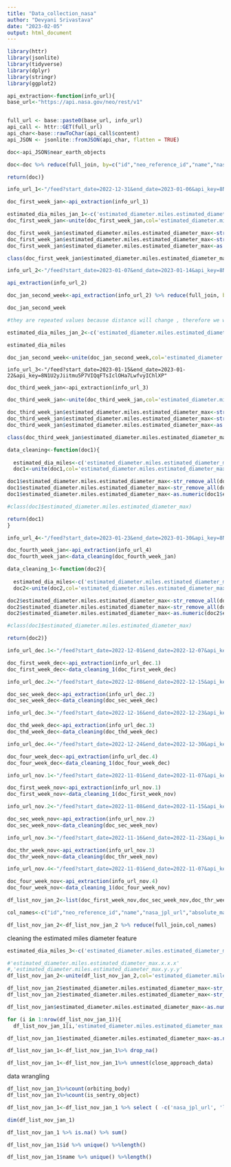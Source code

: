 ```yaml
---
title: "Data_collection_nasa"
author: "Devyani Srivastava"
date: "2023-02-05"
output: html_document
---
```


```r
library(httr)
library(jsonlite)
library(tidyverse)
library(dplyr)
library(stringr)
library(ggplot2)
```



```r

api_extraction<-function(info_url){
base_url<-"https://api.nasa.gov/neo/rest/v1"


full_url <- base::paste0(base_url, info_url)
api_call <- httr::GET(full_url)
api_char<-base::rawToChar(api_call$content)
api_JSON <- jsonlite::fromJSON(api_char, flatten = TRUE)

doc<-api_JSON$near_earth_objects

doc<-doc %>% reduce(full_join, by=c("id","neo_reference_id","name","nasa_jpl_url","absolute_magnitude_h" ,"is_potentially_hazardous_asteroid" , "close_approach_data", "is_sentry_object" , "links.self", "estimated_diameter.kilometers.estimated_diameter_min", "estimated_diameter.kilometers.estimated_diameter_max" ,  "estimated_diameter.meters.estimated_diameter_min" , "estimated_diameter.meters.estimated_diameter_max", "estimated_diameter.miles.estimated_diameter_min", "estimated_diameter.feet.estimated_diameter_min", "estimated_diameter.feet.estimated_diameter_max"))

return(doc)}
```

```r
info_url_1<-"/feed?start_date=2022-12-31&end_date=2023-01-06&api_key=8N1U2yJiitmu5P7VIQqFTsIclOHa7LwfvyIChlXP"

doc_first_week_jan<-api_extraction(info_url_1)
```
```r
estimated_dia_miles_jan_1<-c('estimated_diameter.miles.estimated_diameter_max.x','estimated_diameter.miles.estimated_diameter_max.x.x','estimated_diameter.miles.estimated_diameter_max.x.x.x','estimated_diameter.miles.estimated_diameter_max.y','estimated_diameter.miles.estimated_diameter_max.y.y','estimated_diameter.miles.estimated_diameter_max.y.y.y')
doc_first_week_jan<-unite(doc_first_week_jan,col='estimated_diameter.miles.estimated_diameter_max',estimated_dia_miles_jan_1)

```
```r
doc_first_week_jan$estimated_diameter.miles.estimated_diameter_max<-str_remove_all(doc_first_week_jan$estimated_diameter.miles.estimated_diameter_max ,'NA')
doc_first_week_jan$estimated_diameter.miles.estimated_diameter_max<-str_remove_all(doc_first_week_jan$estimated_diameter.miles.estimated_diameter_max ,'_')
doc_first_week_jan$estimated_diameter.miles.estimated_diameter_max<-as.numeric(doc_first_week_jan$estimated_diameter.miles.estimated_diameter_max)

class(doc_first_week_jan$estimated_diameter.miles.estimated_diameter_max)
```



```r
info_url_2<-"/feed?start_date=2023-01-07&end_date=2023-01-14&api_key=8N1U2yJiitmu5P7VIQqFTsIclOHa7LwfvyIChlXP"

api_extraction(info_url_2)
```
```r
doc_jan_second_week<-api_extraction(info_url_2) %>% reduce(full_join, by=c("id","neo_reference_id","name","nasa_jpl_url","absolute_magnitude_h" ,"is_potentially_hazardous_asteroid" , "close_approach_data", "is_sentry_object" , "links.self", "estimated_diameter.kilometers.estimated_diameter_min", "estimated_diameter.kilometers.estimated_diameter_max" ,  "estimated_diameter.meters.estimated_diameter_min" , "estimated_diameter.meters.estimated_diameter_max", "estimated_diameter.miles.estimated_diameter_min", "estimated_diameter.feet.estimated_diameter_min", "estimated_diameter.feet.estimated_diameter_max"))
```

```r
doc_jan_second_week

#they are repeated values because distance will change , therefore we will take the minimum of
```

```r
estimated_dia_miles_jan_2<-c('estimated_diameter.miles.estimated_diameter_max.x','estimated_diameter.miles.estimated_diameter_max.x.x','estimated_diameter.miles.estimated_diameter_max.x.x.x','estimated_diameter.miles.estimated_diameter_max.x.x.x.x','estimated_diameter.miles.estimated_diameter_max.y','estimated_diameter.miles.estimated_diameter_max.y.y','estimated_diameter.miles.estimated_diameter_max.y.y.y','estimated_diameter.miles.estimated_diameter_max.y.y.y.y')

estimated_dia_miles
```
```r
doc_jan_second_week<-unite(doc_jan_second_week,col='estimated_diameter.miles.estimated_diameter_max',estimated_dia_miles)
```




```{reval=FALSE}
info_url_3<-"/feed?start_date=2023-01-15&end_date=2023-01-22&api_key=8N1U2yJiitmu5P7VIQqFTsIclOHa7LwfvyIChlXP"

doc_third_week_jan<-api_extraction(info_url_3)
```

```r
doc_third_week_jan<-unite(doc_third_week_jan,col='estimated_diameter.miles.estimated_diameter_max',estimated_dia_miles_jan_2)

doc_third_week_jan$estimated_diameter.miles.estimated_diameter_max<-str_remove_all(doc_third_week_jan$estimated_diameter.miles.estimated_diameter_max ,'NA')
doc_third_week_jan$estimated_diameter.miles.estimated_diameter_max<-str_remove_all(doc_third_week_jan$estimated_diameter.miles.estimated_diameter_max ,'_')
doc_third_week_jan$estimated_diameter.miles.estimated_diameter_max<-as.numeric(doc_third_week_jan$estimated_diameter.miles.estimated_diameter_max)

class(doc_third_week_jan$estimated_diameter.miles.estimated_diameter_max)
```
```r
data_cleaning<-function(doc1){
  
  estimated_dia_miles<-c('estimated_diameter.miles.estimated_diameter_max.x','estimated_diameter.miles.estimated_diameter_max.x.x','estimated_diameter.miles.estimated_diameter_max.x.x.x','estimated_diameter.miles.estimated_diameter_max.x.x.x.x','estimated_diameter.miles.estimated_diameter_max.y','estimated_diameter.miles.estimated_diameter_max.y.y','estimated_diameter.miles.estimated_diameter_max.y.y.y','estimated_diameter.miles.estimated_diameter_max.y.y.y.y')
  doc1<-unite(doc1,col='estimated_diameter.miles.estimated_diameter_max',estimated_dia_miles_jan_2)

doc1$estimated_diameter.miles.estimated_diameter_max<-str_remove_all(doc1$estimated_diameter.miles.estimated_diameter_max ,'NA')
doc1$estimated_diameter.miles.estimated_diameter_max<-str_remove_all(doc1$estimated_diameter.miles.estimated_diameter_max ,'_')
doc1$estimated_diameter.miles.estimated_diameter_max<-as.numeric(doc1$estimated_diameter.miles.estimated_diameter_max)

#class(doc1$estimated_diameter.miles.estimated_diameter_max)

return(doc1)
}
```
```r
info_url_4<-"/feed?start_date=2023-01-23&end_date=2023-01-30&api_key=8N1U2yJiitmu5P7VIQqFTsIclOHa7LwfvyIChlXP"

doc_fourth_week_jan<-api_extraction(info_url_4)
doc_fourth_week_jan<-data_cleaning(doc_fourth_week_jan)

```


```r
data_cleaning_1<-function(doc2){
  
  estimated_dia_miles<-c('estimated_diameter.miles.estimated_diameter_max.x','estimated_diameter.miles.estimated_diameter_max.x.x','estimated_diameter.miles.estimated_diameter_max.x.x.x','estimated_diameter.miles.estimated_diameter_max.y','estimated_diameter.miles.estimated_diameter_max.y.y','estimated_diameter.miles.estimated_diameter_max.y.y.y')
  doc2<-unite(doc2,col='estimated_diameter.miles.estimated_diameter_max',estimated_dia_miles)

doc2$estimated_diameter.miles.estimated_diameter_max<-str_remove_all(doc2$estimated_diameter.miles.estimated_diameter_max ,'NA')
doc2$estimated_diameter.miles.estimated_diameter_max<-str_remove_all(doc2$estimated_diameter.miles.estimated_diameter_max ,'_')
doc2$estimated_diameter.miles.estimated_diameter_max<-as.numeric(doc2$estimated_diameter.miles.estimated_diameter_max)

#class(doc1$estimated_diameter.miles.estimated_diameter_max)

return(doc2)}
```

```r
info_url_dec.1<-"/feed?start_date=2022-12-01&end_date=2022-12-07&api_key=8N1U2yJiitmu5P7VIQqFTsIclOHa7LwfvyIChlXP"

doc_first_week_dec<-api_extraction(info_url_dec.1)
doc_first_week_dec<-data_cleaning_1(doc_first_week_dec)

```

```r
info_url_dec.2<-"/feed?start_date=2022-12-08&end_date=2022-12-15&api_key=8N1U2yJiitmu5P7VIQqFTsIclOHa7LwfvyIChlXP"

doc_sec_week_dec<-api_extraction(info_url_dec.2)
doc_sec_week_dec<-data_cleaning(doc_sec_week_dec)
```

```r
info_url_dec.3<-"/feed?start_date=2022-12-16&end_date=2022-12-23&api_key=8N1U2yJiitmu5P7VIQqFTsIclOHa7LwfvyIChlXP"

doc_thd_week_dec<-api_extraction(info_url_dec.3)
doc_thd_week_dec<-data_cleaning(doc_thd_week_dec)
```

```r
info_url_dec.4<-"/feed?start_date=2022-12-24&end_date=2022-12-30&api_key=8N1U2yJiitmu5P7VIQqFTsIclOHa7LwfvyIChlXP"

doc_four_week_dec<-api_extraction(info_url_dec.4)
doc_four_week_dec<-data_cleaning_1(doc_four_week_dec)
```
```r
info_url_nov.1<-"/feed?start_date=2022-11-01&end_date=2022-11-07&api_key=8N1U2yJiitmu5P7VIQqFTsIclOHa7LwfvyIChlXP"

doc_first_week_nov<-api_extraction(info_url_nov.1)
doc_first_week_nov<-data_cleaning_1(doc_first_week_nov)
```

```r
info_url_nov.2<-"/feed?start_date=2022-11-08&end_date=2022-11-15&api_key=8N1U2yJiitmu5P7VIQqFTsIclOHa7LwfvyIChlXP"

doc_sec_week_nov<-api_extraction(info_url_nov.2)
doc_sec_week_nov<-data_cleaning(doc_sec_week_nov)
```

```r
info_url_nov.3<-"/feed?start_date=2022-11-16&end_date=2022-11-23&api_key=8N1U2yJiitmu5P7VIQqFTsIclOHa7LwfvyIChlXP"

doc_thr_week_nov<-api_extraction(info_url_nov.3)
doc_thr_week_nov<-data_cleaning(doc_thr_week_nov)
```

```r
info_url_nov.4<-"/feed?start_date=2022-11-01&end_date=2022-11-07&api_key=8N1U2yJiitmu5P7VIQqFTsIclOHa7LwfvyIChlXP"

doc_four_week_nov<-api_extraction(info_url_nov.4)
doc_four_week_nov<-data_cleaning_1(doc_four_week_nov)
```

```r
df_list_nov_jan_2<-list(doc_first_week_nov,doc_sec_week_nov,doc_thr_week_nov,doc_four_week_nov,doc_first_week_dec,doc_sec_week_dec,doc_thd_week_dec, doc_four_week_dec, doc_first_week_jan, doc_jan_second_week,doc_third_week_jan,doc_fourth_week_jan)

col_names<-c("id","neo_reference_id","name","nasa_jpl_url","absolute_magnitude_h" ,"is_potentially_hazardous_asteroid" , "close_approach_data", "is_sentry_object" , "links.self", "estimated_diameter.kilometers.estimated_diameter_min", "estimated_diameter.kilometers.estimated_diameter_max" ,  "estimated_diameter.meters.estimated_diameter_min" , "estimated_diameter.meters.estimated_diameter_max", "estimated_diameter.miles.estimated_diameter_min", "estimated_diameter.feet.estimated_diameter_min", "estimated_diameter.feet.estimated_diameter_max")

df_list_nov_jan_2<-df_list_nov_jan_2 %>% reduce(full_join,col_names)
```

cleaning the estimated miles diameter feature


```r
estimated_dia_miles_3<-c('estimated_diameter.miles.estimated_diameter_max.x','estimated_diameter.miles.estimated_diameter_max.x.x','estimated_diameter.miles.estimated_diameter_max.x.x.x.x','estimated_diameter.miles.estimated_diameter_max.x.x.x.x.x','estimated_diameter.miles.estimated_diameter_max.x.x.x.x.x.x','estimated_diameter.miles.estimated_diameter_max.y','estimated_diameter.miles.estimated_diameter_max.y.y','estimated_diameter.miles.estimated_diameter_max.y.y.y.y','estimated_diameter.miles.estimated_diameter_max.y.y.y.y.y','estimated_diameter.miles.estimated_diameter_max.y.y.y.y.y.y')

#'estimated_diameter.miles.estimated_diameter_max.x.x.x'
#,'estimated_diameter.miles.estimated_diameter_max.y.y.y'
df_list_nov_jan_2<-unite(df_list_nov_jan_2,col='estimated_diameter.miles.estimated_diameter_max',estimated_dia_miles_3)

```

```r
df_list_nov_jan_2$estimated_diameter.miles.estimated_diameter_max<-str_remove_all(df_list_nov_jan_2$estimated_diameter.miles.estimated_diameter_max ,'NA')
df_list_nov_jan_2$estimated_diameter.miles.estimated_diameter_max<-str_remove_all(df_list_nov_jan_2$estimated_diameter.miles.estimated_diameter_max ,'_')

```



```r
df_list_nov_jan$estimated_diameter.miles.estimated_diameter_max<-as.numeric(df_list_nov_jan$estimated_diameter.miles.estimated_diameter_max)
```

```r
for (i in 1:nrow(df_list_nov_jan_1)){
  df_list_nov_jan_1[i,'estimated_diameter.miles.estimated_diameter_max'] = substr(df_list_nov_jan_1[i,'estimated_diameter.miles.estimated_diameter_max'],1,13)}
```


```r
df_list_nov_jan_1$estimated_diameter.miles.estimated_diameter_max<-as.numeric(df_list_nov_jan_1$estimated_diameter.miles.estimated_diameter_max)
```

```r
df_list_nov_jan_1<-df_list_nov_jan_1%>% drop_na()
```



```r
df_list_nov_jan_1<-df_list_nov_jan_1%>% unnest(close_approach_data)
```


data wrangling
```r
df_list_nov_jan_1%>%count(orbiting_body)
df_list_nov_jan_1%>%count(is_sentry_object)
```



```r
df_list_nov_jan_1<-df_list_nov_jan_1 %>% select ( -c('nasa_jpl_url', 'links.self', 'close_approach_date_full', 'orbiting_body', 'close_approach_date','is_sentry_object') )

```

```r
dim(df_list_nov_jan_1)
```
```r
df_list_nov_jan_1 %>% is.na() %>% sum()
```

```r
df_list_nov_jan_1$id %>% unique() %>%length()

df_list_nov_jan_1$name %>% unique() %>%length()

```







